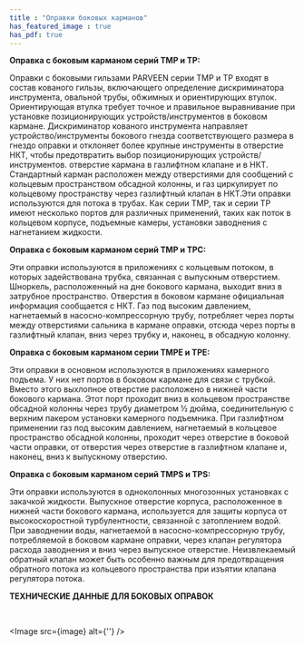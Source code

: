 ```yaml
---
title : "Оправки боковых карманов"
has_featured_image : true
has_pdf: true
---
```



**Оправка с боковым карманом серий TMP и TP:**

Оправки с боковыми гильзами PARVEEN серии TMP и TP входят в состав кованого гильзы, включающего определение дискриминатора инструмента, овальной трубы, обжимных и ориентирующих втулок. Ориентирующая втулка требует точное и правильное выравнивание при установке позиционирующих устройств/инструментов в боковом кармане. Дискриминатор кованого инструмента направляет устройство/инструменты бокового гнезда соответствующего размера в гнездо оправки и отклоняет более крупные инструменты в отверстие НКТ, чтобы предотвратить выбор позиционирующих устройств/инструментов. отверстие кармана в газлифтном клапане и в НКТ. Стандартный карман расположен между отверстиями для сообщений с кольцевым пространством обсадной колонны, и газ циркулирует по кольцевому пространству через газлифтный клапан в НКТ.Эти оправки используются для потока в трубах. Как серии TMP, так и серии TP имеют несколько портов для различных применений, таких как поток в кольцевом корпусе, подъемные камеры, установки заводнения с нагнетанием жидкости.

**Оправка с боковым карманом серий TMP и TPC:**

Эти оправки используются в приложениях с кольцевым потоком, в которых задействована трубка, связанная с выпускным отверстием. Шноркель, расположенный на дне бокового кармана, выходит вниз в затрубное пространство. Отверстия в боковом кармане официальная информация сообщается с НКТ. Газ под высоким давлением, нагнетаемый в насосно-компрессорную трубу, потребляет через порты между отверстиями сальника в кармане оправки, отсюда через порты в газлифтный клапан, вниз через трубку и, наконец, в обсадную колонну.

**Оправка с боковым карманом серии TMPE и TPE:**

Эти оправки в основном используются в приложениях камерного подъема. У них нет портов в боковом кармане для связи с трубкой. Вместо этого выхлопное отверстие расположено в нижней части бокового кармана. Этот порт проходит вниз в кольцевом пространстве обсадной колонны через трубу диаметром ½ дюйма, соединительную с верхним пакером установки камерного подъемника. При газлифтном применении газ под высоким давлением, нагнетаемый в кольцевое пространство обсадной колонны, проходит через отверстие в боковой части оправки, от отверстия через отверстие в газлифтном клапане и, наконец, вниз к выпускному отверстию.

**Оправка с боковым карманом серий TMPS и TPS:**

Эти оправки используются в одноколонных многозонных установках с закачкой жидкости. Выпускное отверстие корпуса, расположенное в нижней части бокового кармана, используется для защиты корпуса от высокоскоростной турбулентности, связанной с затоплением водой. При заводнении воды, нагнетаемой в насосно-компрессорную трубу, потребляемой в боковом кармане оправки, через клапан регулятора расхода заводнения и вниз через выпускное отверстие. Неизвлекаемый обратный клапан может быть особенно важным для предотвращения обратного потока из кольцевого пространства при изъятии клапана регулятора потока.

**ТЕХНИЧЕСКИЕ ДАННЫЕ ДЛЯ БОКОВЫХ ОПРАВОК**

<br />

<Image src={image} alt={''} />